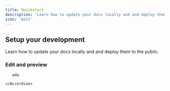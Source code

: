 ```yaml
---
title: Quickstart
description: 'Learn how to update your docs locally and and deploy them to the public.'
icon: 'bolt'
---
```


## Setup your development

Learn how to update your docs locally and and deploy them to the public.

### Edit and preview

<AccordionGroup>
    <Accordion icon="github" title="Clone your docs locally"></Accordion>
    <Accordion icon="rectangle-terminal" title="Preview changes">
    
       ada

    </Accordion>

</AccordionGroup>
